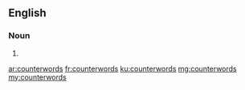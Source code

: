 ==English==

===Noun===
{{head|en|plural}}

# {{plural of|counterword|lang=en}}

[[ar:counterwords]]
[[fr:counterwords]]
[[ku:counterwords]]
[[mg:counterwords]]
[[my:counterwords]]